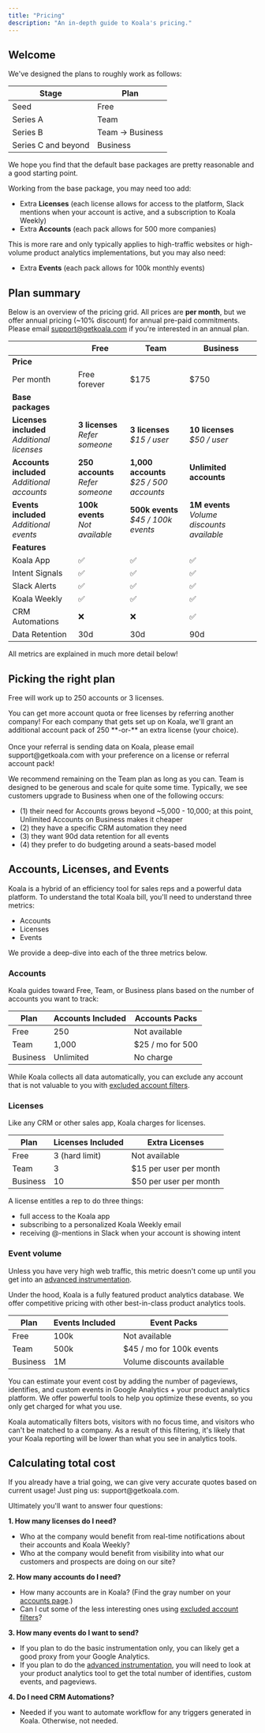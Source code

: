 ```yaml
---
title: "Pricing"
description: "An in-depth guide to Koala's pricing."
---
```

## Welcome

We've designed the plans to roughly work as follows:

| Stage | Plan  |
| ----- | ----- |
| Seed | Free |
| Series A | Team |
| Series B | Team -> Business |
| Series C and beyond | Business |

We hope you find that the default base packages are pretty reasonable and a good starting point. 

Working from the base package, you may need too add: 
* Extra **Licenses** (each license allows for access to the platform, Slack mentions when your account is active, and a subscription to Koala Weekly)
* Extra **Accounts** (each pack allows for 500 more companies)

This is more rare and only typically applies to high-traffic websites or high-volume product analytics implementations, but you may also need:
* Extra **Events** (each pack allows for 100k monthly events)

## Plan summary

Below is an overview of the pricing grid. All prices are **per month**, but we offer annual pricing (~10% discount) for annual pre-paid commitments. Please email support@getkoala.com if you're interested in an annual plan.

| | **Free** | **Team** | **Business** |
| --- | --- | --- | --- |
| **Price** | | | |
| Per month | Free forever | $175 | $750 |
| **Base packages** | | | |
| **Licenses included**<br/>*Additional licenses* | **3 licenses**<br/>*Refer someone* | **3 licenses**<br/>*$15 / user* | **10 licenses**<br/>*$50 / user* |
| **Accounts included**<br/>*Additional accounts* | **250 accounts**<br/>*Refer someone* | **1,000 accounts**<br/>*$25 / 500 accounts* | **Unlimited accounts**<br/>&nbsp; |
| **Events included**<br/>*Additional events* | **100k events**<br/>*Not available* | **500k events**<br/>*$45 / 100k events* | **1M events**<br/>*Volume discounts available* |
| **Features** | | | |
| Koala App | ✅ | ✅ | ✅ |
| Intent Signals | ✅ | ✅ | ✅ |
| Slack Alerts | ✅ | ✅ | ✅ |
| Koala Weekly | ✅ | ✅ | ✅ |
| CRM Automations | ❌ | ❌ | ✅ |
| Data Retention | 30d | 30d | 90d |

<Note>
  All metrics are explained in much more detail below!
</Note>

## Picking the right plan

Free will work up to 250 accounts or 3 licenses.

<Note>
You can get more account quota or free licenses by referring another company! For each company that gets set up on Koala, we'll grant an additional account pack of 250 **-or-** an extra license (your choice). <br/> <br/> Once your referral is sending data on Koala, please email support@getkoala.com with your preference on a license or referral account pack!
</Note>

We recommend remaining on the Team plan as long as you can. Team is designed to be generous and scale for quite some time. Typically, we see customers upgrade to Business when one of the following occurs: 

- (1) their need for Accounts grows beyond ~5,000 - 10,000; at this point, Unlimited Accounts on Business makes it cheaper
- (2) they have a specific CRM automation they need
- (3) they want 90d data retention for all events
- (4) they prefer to do budgeting around a seats-based model

## Accounts, Licenses, and Events
Koala is a hybrid of an efficiency tool for sales reps and a powerful data platform. To understand the total Koala bill, you'll need to understand three metrics:
- Accounts
- Licenses
- Events

We provide a deep-dive into each of the three metrics below.


### Accounts
Koala guides toward Free, Team, or Business plans based on the number of accounts you want to track: 

| Plan | Accounts Included | Accounts Packs |
| ---- | ------------------ | ------------------ |
| Free     | 250        | Not available |
| Team     | 1,000      | $25 / mo for 500 |
| Business | Unlimited        | No charge |


<Note>
While Koala collects all data automatically, you can exclude any account that is not valuable to you with <a href="https://app.getkoala.com/goto/settings/excluded-accounts">excluded account filters</a>. 
</Note>

### Licenses

Like any CRM or other sales app, Koala charges for licenses. 

| Plan | Licenses Included | Extra Licenses  |
| ---- | ----------------- | ------------------ |
| Free | 3 (hard limit) | Not available | 
| Team | 3  | $15 per user per month |
| Business | 10 | $50 per user per month |

A license entitles a rep to do three things:

- full access to the Koala app
- subscribing to a personalized Koala Weekly email
- receiving @-mentions in Slack when your account is showing intent

### Event volume
<Note>
Unless you have very high web traffic, this metric doesn't come up until you get into an <a href="/docs/admin-guides/advanced-instrumentation">advanced instrumentation</a>.
</Note>

Under the hood, Koala is a fully featured product analytics database. We offer competitive pricing with other best-in-class product analytics tools.

| Plan  | Events Included | Event Packs |
| ----- | --------------- | ---------- |
| Free  | 100k			  | Not available |
| Team  | 500k             | $45 / mo for 100k events |
| Business | 1M           | Volume discounts available |

You can estimate your event cost by adding the number of pageviews, identifies, and custom events in Google Analytics + your product analytics platform.  We offer powerful tools to help you optimize these events, so you only get charged for what you use.

<Note>
  Koala automatically filters bots, visitors with no focus time, and visitors who can't be matched to a company. As a result of this filtering, it's likely that your Koala reporting will be lower than what you see in analytics tools.
</Note>


## Calculating total cost

<Note>
If you already have a trial going, we can give very accurate quotes based on current usage! Just ping us: support@getkoala.com.
</Note>

Ultimately you'll want to answer four questions:

**1. How many licenses do I need?**

- Who at the company would benefit from real-time notifications about their accounts and Koala Weekly?
- Who at the company would benefit from visibility into what our customers and prospects are doing on our site?

**2. How many accounts do I need?**

- How many accounts are in Koala? (Find the gray number on your <a href="https://app.getkoala.com/goto/accounts">accounts page</a>.)
- Can I cut some of the less interesting ones using <a href="https://app.getkoala.com/goto/settings/excluded-accounts">excluded account filters</a>?

**3. How many events do I want to send?**

- If you plan to do the basic instrumentation only, you can likely get a good proxy from your Google Analytics.
- If you plan to do the <a href="/docs/admin-guides/advanced-instrumentation">advanced instrumentation</a>, you will need to look at your product analytics tool to get the total number of identifies, custom events, and pageviews.

**4. Do I need CRM Automations?**

- Needed if you want to automate workflow for any triggers generated in Koala. Otherwise, not needed.
